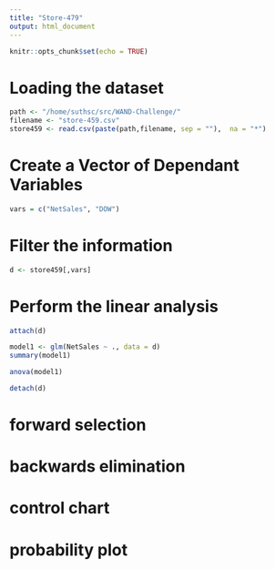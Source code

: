 ```yaml
---
title: "Store-479"
output: html_document
---
```


```r
knitr::opts_chunk$set(echo = TRUE)
```

Loading the dataset
===================

```r
path <- "/home/suthsc/src/WAND-Challenge/"
filename <- "store-459.csv"
store459 <- read.csv(paste(path,filename, sep = ""),  na = "*")
```

Create a Vector of Dependant Variables
======================================

```r
vars = c("NetSales", "DOW")
```

Filter the information
======================

```r
d <- store459[,vars]
```

Perform the linear analysis
===========================

```r
attach(d)

model1 <- glm(NetSales ~ ., data = d)
summary(model1)

anova(model1)

detach(d)
```

# forward selection
# backwards elimination

# control chart
# probability plot